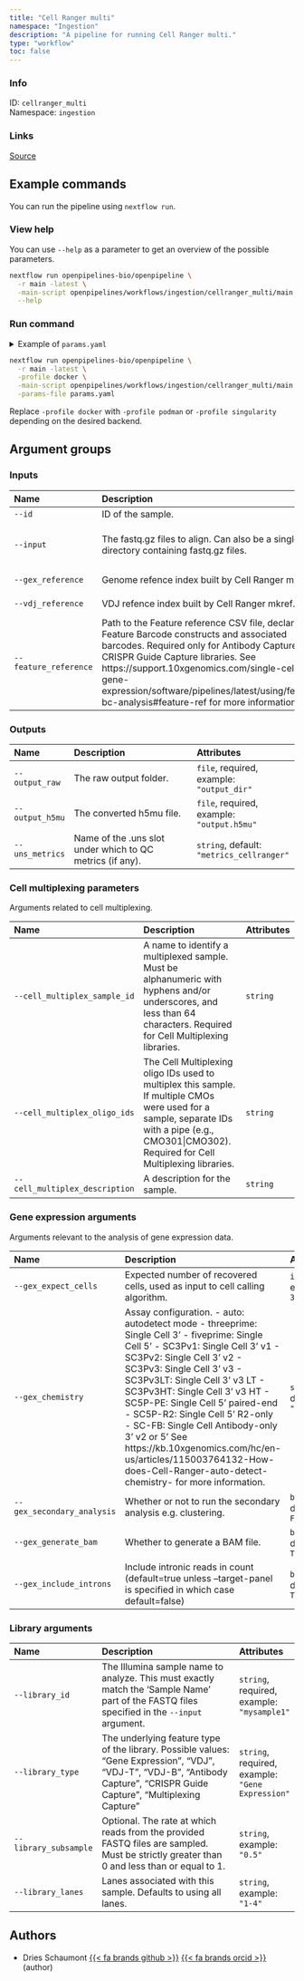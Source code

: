 ```yaml
---
title: "Cell Ranger multi"
namespace: "Ingestion"
description: "A pipeline for running Cell Ranger multi."
type: "workflow"
toc: false
---
```


::: {.column-margin}

### Info

ID: `cellranger_multi`  
Namespace: `ingestion`

### Links
[Source](https://github.com/openpipelines-bio/openpipeline/blob/main/openpipelines/workflows/ingestion/cellranger_multi){.btn-action .btn-sm .btn-info .btn role="button"}

:::



## Example commands

You can run the pipeline using `nextflow run`.

### View help

You can use `--help` as a parameter to get an overview of the possible parameters.

```bash
nextflow run openpipelines-bio/openpipeline \
  -r main -latest \
  -main-script openpipelines/workflows/ingestion/cellranger_multi/main.nf \
  --help
```

### Run command

<details>
<summary>Example of `params.yaml`</summary>
```yaml

```
</details>

```bash
nextflow run openpipelines-bio/openpipeline \
  -r main -latest \
  -profile docker \
  -main-script openpipelines/workflows/ingestion/cellranger_multi/main.nf \
  -params-file params.yaml
```

:::{.callout-note}
Replace `-profile docker` with `-profile podman` or `-profile singularity` depending on the desired backend.
:::

## Argument groups

### Inputs

|Name                  |Description                                                                                                                                                                                                                                                                                                                          |Attributes                                                                                                 |
|:---------------------|:------------------------------------------------------------------------------------------------------------------------------------------------------------------------------------------------------------------------------------------------------------------------------------------------------------------------------------|:----------------------------------------------------------------------------------------------------------|
|`--id`                |ID of the sample.                                                                                                                                                                                                                                                                                                                    |`string`, required, example: `"foo"`                                                                       |
|`--input`             |The fastq.gz files to align. Can also be a single directory containing fastq.gz files.                                                                                                                                                                                                                                               |`file`, required, example: `"sample_S1_L001_R1_001.fastq.gz"`, example: `"sample_S1_L001_R2_001.fastq.gz"` |
|`--gex_reference`     |Genome refence index built by Cell Ranger mkref.                                                                                                                                                                                                                                                                                     |`file`, required, example: `"reference_genome.tar.gz"`                                                     |
|`--vdj_reference`     |VDJ refence index built by Cell Ranger mkref.                                                                                                                                                                                                                                                                                        |`file`, example: `"reference_vdj.tar.gz"`                                                                  |
|`--feature_reference` |Path to the Feature reference CSV file, declaring Feature Barcode constructs and associated barcodes. Required only for Antibody Capture  or CRISPR Guide Capture libraries. See  https://support.10xgenomics.com/single-cell-gene-expression/software/pipelines/latest/using/feature-bc-analysis#feature-ref  for more information. |`file`, example: `"feature_reference.csv"`                                                                 |


### Outputs

|Name            |Description                                               |Attributes                                 |
|:---------------|:---------------------------------------------------------|:------------------------------------------|
|`--output_raw`  |The raw output folder.                                    |`file`, required, example: `"output_dir"`  |
|`--output_h5mu` |The converted h5mu file.                                  |`file`, required, example: `"output.h5mu"` |
|`--uns_metrics` |Name of the .uns slot under which to QC metrics (if any). |`string`, default: `"metrics_cellranger"`  |


### Cell multiplexing parameters

Arguments related to cell multiplexing.


|Name                           |Description                                                                                                                                                                                            |Attributes |
|:------------------------------|:------------------------------------------------------------------------------------------------------------------------------------------------------------------------------------------------------|:----------|
|`--cell_multiplex_sample_id`   |A name to identify a multiplexed sample. Must be alphanumeric with hyphens and/or underscores,  and less than 64 characters. Required for Cell Multiplexing libraries.                                 |`string`   |
|`--cell_multiplex_oligo_ids`   |The Cell Multiplexing oligo IDs used to multiplex this sample. If multiple CMOs were used for a sample, separate IDs with a pipe (e.g., CMO301&#124;CMO302). Required for Cell Multiplexing libraries. |`string`   |
|`--cell_multiplex_description` |A description for the sample.                                                                                                                                                                          |`string`   |


### Gene expression arguments

Arguments relevant to the analysis of gene expression data.


|Name                       |Description                                                                                                                                                                                                                                                                                                                                                                                                                                                                                                       |Attributes                  |
|:--------------------------|:-----------------------------------------------------------------------------------------------------------------------------------------------------------------------------------------------------------------------------------------------------------------------------------------------------------------------------------------------------------------------------------------------------------------------------------------------------------------------------------------------------------------|:---------------------------|
|`--gex_expect_cells`       |Expected number of recovered cells, used as input to cell calling algorithm.                                                                                                                                                                                                                                                                                                                                                                                                                                      |`integer`, example: `3000`  |
|`--gex_chemistry`          |Assay configuration. - auto: autodetect mode - threeprime: Single Cell 3' - fiveprime: Single Cell 5' - SC3Pv1: Single Cell 3' v1 - SC3Pv2: Single Cell 3' v2 - SC3Pv3: Single Cell 3' v3 - SC3Pv3LT: Single Cell 3' v3 LT - SC3Pv3HT: Single Cell 3' v3 HT - SC5P-PE: Single Cell 5' paired-end - SC5P-R2: Single Cell 5' R2-only - SC-FB: Single Cell Antibody-only 3' v2 or 5' See https://kb.10xgenomics.com/hc/en-us/articles/115003764132-How-does-Cell-Ranger-auto-detect-chemistry- for more information. |`string`, default: `"auto"` |
|`--gex_secondary_analysis` |Whether or not to run the secondary analysis e.g. clustering.                                                                                                                                                                                                                                                                                                                                                                                                                                                     |`boolean`, default: `FALSE` |
|`--gex_generate_bam`       |Whether to generate a BAM file.                                                                                                                                                                                                                                                                                                                                                                                                                                                                                   |`boolean`, default: `TRUE`  |
|`--gex_include_introns`    |Include intronic reads in count (default=true unless --target-panel is specified in which case default=false)                                                                                                                                                                                                                                                                                                                                                                                                     |`boolean`, default: `TRUE`  |


### Library arguments

|Name                  |Description                                                                                                                                                                 |Attributes                                       |
|:---------------------|:---------------------------------------------------------------------------------------------------------------------------------------------------------------------------|:------------------------------------------------|
|`--library_id`        |The Illumina sample name to analyze. This must exactly match the 'Sample Name' part of the FASTQ files specified in the `--input` argument.                                 |`string`, required, example: `"mysample1"`       |
|`--library_type`      |The underlying feature type of the library. Possible values: "Gene Expression", "VDJ", "VDJ-T", "VDJ-B", "Antibody Capture", "CRISPR Guide Capture", "Multiplexing Capture" |`string`, required, example: `"Gene Expression"` |
|`--library_subsample` |Optional. The rate at which reads from the provided FASTQ files are sampled. Must be strictly greater than 0 and less than or equal to 1.                                   |`string`, example: `"0.5"`                       |
|`--library_lanes`     |Lanes associated with this sample. Defaults to using all lanes.                                                                                                             |`string`, example: `"1-4"`                       |

## Authors

  * Dries Schaumont [{{< fa brands github >}}](https://github.com/DriesSchaumont) [{{< fa brands orcid >}}](https://orcid.org/0000-0002-4389-0440) (author)
